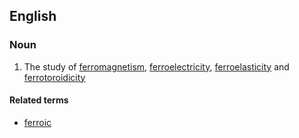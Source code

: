 ==English==

===Noun===
{{en-noun|-}}

# {{label|en|physics}} The study of [[ferromagnetism]], [[ferroelectricity]], [[ferroelasticity]] and [[ferrotoroidicity]]

====Related terms====
* [[ferroic]]